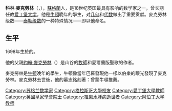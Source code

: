 {{NoteTA |T=zh-hans:科林·麦克劳林;zh-hant:柯林·麥克勞林;zh-tw:柯林·馬克勞林
|1=zh-hans:麦克劳林;zh-hant:麥克勞林;zh-tw:馬克勞林
}}

{{Infobox scientist
| name              = 科林·麥克勞林
| box_width         = 
| image             = Colin Maclaurin (Buchan-Ferguson).jpg
| image_size        = 
| alt               = 
| caption           = 
| birth_name        = 
| birth_date        = 1698年2月
| birth_place       = {{Flag|SCO}}{{link-en|基爾默丹|Kilmodan}}
| death_date        = {{Death date and age|1746|6|14|1698|2|0}}
| death_place       = {{Flag|SCO}}[[爱丁堡|爱丁堡]]
| death_cause       = 
| residence         = 
| citizenship       = 
| nationality       = 
| fields            = [[数学|数学]]
| workplaces        = [[爱丁堡大学|爱丁堡大学]]
| alma_mater        = [[格拉斯哥大學|格拉斯哥大學]]
| doctoral_advisor  = 
| academic_advisors = 
| doctoral_students = 
| notable_students  = 
| known_for         = [[欧拉-麦克劳林求和公式|欧拉-麦克劳林求和公式]]<br>[[麥克勞林不等式|麥克勞林不等式]]<br>[[麥克勞林级数|麥克勞林级数]]<br>[[积分判别法|积分判别法]]
| influences        = 
| influenced        = 
| awards            = 
| signature         = <!--(filename only)-->
| signature_alt     = 
| footnotes         = 
| spouse            = 
}}
'''科林·麥克勞林'''（{{lang|en|'''Colin Maclaurin'''}}，{{bd|1698年|2月|1746年|6月14日|M}}），[[蘇格蘭|蘇格蘭]]人，是18世纪英国最具有影响的数学家之一，曾长期任教[[爱丁堡大学|爱丁堡大学]]。他是[[艾薩克·牛頓|牛頓]]晚年的學生，对[[几何|几何]]和[[代数|代数]]做出了重要贡献。麥克勞林级数——[[泰勒级数|泰勒级数]]的一种特殊情况——即以他命名。

==生平==
1698年生於{{link-en|阿格爾郡|Argyll}}的{{link-en|基爾默丹|Kilmodan}}。

他的父親[[約翰·麥克勞林|約翰·麥克勞林]]（{{lang|en|John Maclaurin}}）是{{link-en|格蘭達魯爾|Glendaruel}}山谷的[[牧師|牧師]]和愛爾蘭版聖歌的作者。

麥克勞林是[[艾薩克·牛頓|牛頓]]晚年的學生，牛頓像當年巴羅發現他一樣以伯樂的眼光發現了麥克勞林。麥克勞林去世後，他的墓志銘刻著：曾蒙牛頓推薦。

{{Authority control}}
{{數學家小作品}}

{{DEFAULTSORT:Maclaurin, Colin}}
[[Category:苏格兰数学家|Category:苏格兰数学家]]
[[Category:格拉斯哥大學校友|Category:格拉斯哥大學校友]]
[[Category:愛丁堡大學教師|Category:愛丁堡大學教師]]
[[Category:英國皇家學會院士|Category:英國皇家學會院士]]
[[Category:罹患水腫病逝世者|Category:罹患水腫病逝世者]]
[[Category:阿伯丁大学教师|Category:阿伯丁大学教师]]